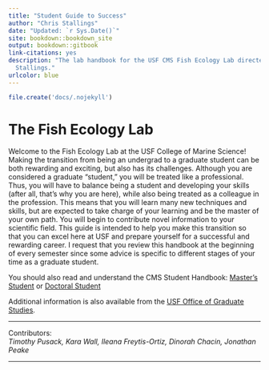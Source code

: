 ```yaml
--- 
title: "Student Guide to Success"
author: "Chris Stallings"
date: "Updated: `r Sys.Date()`"
site: bookdown::bookdown_site
output: bookdown::gitbook
link-citations: yes
description: "The lab handbook for the USF CMS Fish Ecology Lab directed by Christopher
  Stallings."
urlcolor: blue
---
```


``` r
file.create('docs/.nojekyll')
```

# **The Fish Ecology Lab** {.unlisted .unnumbered}

Welcome to the Fish Ecology Lab at the USF College of Marine Science! Making the transition from being an undergrad to a graduate student can be both rewarding and exciting, but also has its challenges. Although you are considered a graduate “student,” you will be treated like a professional. Thus, you will have to balance being a student and developing your skills (after all, that’s why you are here), while also being treated as a colleague in the profession. This means that you will learn many new techniques and skills, but are expected to take charge of your learning and be the master of your own path. You will begin to contribute novel information to your scientific field. This guide is intended to help you make this transition so that you can excel here at USF and prepare yourself for a successful and rewarding career. I request that you review this handbook at the beginning of every semester since some advice is specific to different stages of your time as a graduate student.

You should also read and understand the CMS Student Handbook: [Master's Student](https://usf.app.box.com/s/2ew6pwdre3jkexgv8fgdwo8ticnvr7cc) or [Doctoral Student](https://usf.app.box.com/s/mapv44nebi90iz7y9rjprsekcwps1yua)

Additional information is also available from the [USF Office of Graduate Studies](https://www.usf.edu/graduate-studies/).

***

Contributors:  
*Timothy Pusack, Kara Wall,  Ileana Freytis-Ortiz, Dinorah Chacin, Jonathan Peake*

***